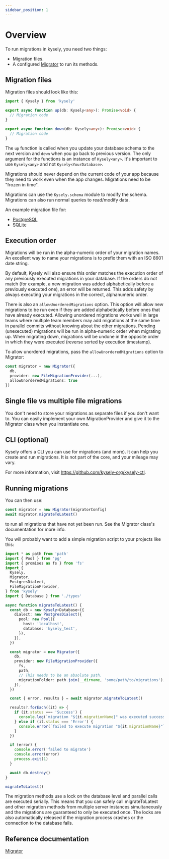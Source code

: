 ```yaml
---
sidebar_position: 1
---
```


# Overview

To run migrations in kysely, you need two things:
- Migration files.
- A configured [Migrator](https://kysely-org.github.io/kysely-apidoc/classes/Migrator.html) to run its methods.

## Migration files

Migration files should look like this:

```ts
import { Kysely } from 'kysely'

export async function up(db: Kysely<any>): Promise<void> {
  // Migration code
}

export async function down(db: Kysely<any>): Promise<void> {
  // Migration code
}
```

The `up` function is called when you update your database schema to the next version and `down` when you go back to previous version. The only argument for the functions is an instance of `Kysely<any>`. It's important to use `Kysely<any>` and not `Kysely<YourDatabase>`.

Migrations should never depend on the current code of your app because they need to work even when the app changes. Migrations need to be "frozen in time".

Migrations can use the `Kysely.schema` module to modify the schema. Migrations can also run normal queries to read/modify data.

An example migration file for:

- [PostgreSQL](./postgresql-migration.mdx)
- [SQLite](./sqlite-migration.mdx)

## Execution order

Migrations will be run in the alpha-numeric order of your migration names. An excellent way to name your migrations is to prefix them with an ISO 8601 date string.

By default, Kysely will also ensure this order matches the execution order of any previously executed migrations in your database. If the orders do not match (for example, a new migration was added alphabetically before a previously executed one), an error will be returned. This adds safety by always executing your migrations in the correct, alphanumeric order.

There is also an `allowUnorderedMigrations` option. This option will allow new migrations to be run even if they are added alphabetically before ones that have already executed. Allowing unordered migrations works well in large teams where multiple team members may add migrations at the same time in parallel commits without knowing about the other migrations. Pending (unexecuted) migrations will be run in alpha-numeric order when migrating up. When migrating down, migrations will be undone in the opposite order in which they were executed (reverse sorted by execution timestamp).

To allow unordered migrations, pass the `allowUnorderedMigrations` option to Migrator:

```ts
const migrator = new Migrator({
  db,
  provider: new FileMigrationProvider(...),
  allowUnorderedMigrations: true
})
```

## Single file vs multiple file migrations

You don't need to store your migrations as separate files if you don't want to. You can easily implement your own MigrationProvider and give it to the Migrator class when you instantiate one.

## CLI (optional)

Kysely offers a CLI you can use for migrations (and more). It can help you create and run migrations.
It is not part of the core, and your mileage may vary.

For more information, visit https://github.com/kysely-org/kysely-ctl.

## Running migrations

You can then use:

```ts
const migrator = new Migrator(migratorConfig)
await migrator.migrateToLatest()
```

to run all migrations that have not yet been run. See the Migrator class's documentation for more info.

You will probably want to add a simple migration script to your projects like this:

```ts
import * as path from 'path'
import { Pool } from 'pg'
import { promises as fs } from 'fs'
import {
  Kysely,
  Migrator,
  PostgresDialect,
  FileMigrationProvider,
} from 'kysely'
import { Database } from './types'

async function migrateToLatest() {
  const db = new Kysely<Database>({
    dialect: new PostgresDialect({
      pool: new Pool({
        host: 'localhost',
        database: 'kysely_test',
      }),
    }),
  })

  const migrator = new Migrator({
    db,
    provider: new FileMigrationProvider({
      fs,
      path,
      // This needs to be an absolute path.
      migrationFolder: path.join(__dirname, 'some/path/to/migrations'),
    }),
  })

  const { error, results } = await migrator.migrateToLatest()

  results?.forEach((it) => {
    if (it.status === 'Success') {
      console.log(`migration "${it.migrationName}" was executed successfully`)
    } else if (it.status === 'Error') {
      console.error(`failed to execute migration "${it.migrationName}"`)
    }
  })

  if (error) {
    console.error('failed to migrate')
    console.error(error)
    process.exit(1)
  }

  await db.destroy()
}

migrateToLatest()
```

The migration methods use a lock on the database level and parallel calls are executed serially. This means that you can safely call migrateToLatest and other migration methods from multiple server instances simultaneously and the migrations are guaranteed to only be executed once. The locks are also automatically released if the migration process crashes or the connection to the database fails.

## Reference documentation

[Migrator](https://kysely-org.github.io/kysely-apidoc/classes/Migrator.html)
